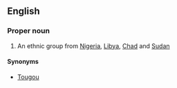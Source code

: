 ==English==

===Proper noun===
{{en-proper noun}}

# An ethnic group from [[Nigeria]], [[Libya]], [[Chad]] and [[Sudan]]

====Synonyms====
*[[Tougou]]